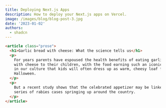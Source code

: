```yaml
---
title: Deploying Next.js Apps
description: How to deploy your Next.js apps on Vercel.
image: /images/blog/blog-post-3.jpg
date: '2023-01-02'
authors:
  - shadcn
---
```


```html
<article class="prose">
  <h1>Garlic bread with cheese: What the science tells us</h1>
  <p>
    For years parents have espoused the health benefits of eating garlic bread
    with cheese to their children, with the food earning such an iconic status
    in our culture that kids will often dress up as warm, cheesy loaf for
    Halloween.
  </p>
  <p>
    But a recent study shows that the celebrated appetizer may be linked to a
    series of rabies cases springing up around the country.
  </p>
</article>
```
